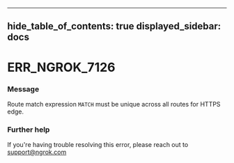 

---
hide_table_of_contents: true
displayed_sidebar: docs
---


# ERR_NGROK_7126

### Message
Route match expression `MATCH` must be unique across all routes for HTTPS edge.

<ErrorDetails error="err_ngrok_7126" />



### Further help
If you're having trouble resolving this error, please reach out to [support@ngrok.com](mailto:support@ngrok.com?subject=Help%20with%20ERR_NGROK_7126)

